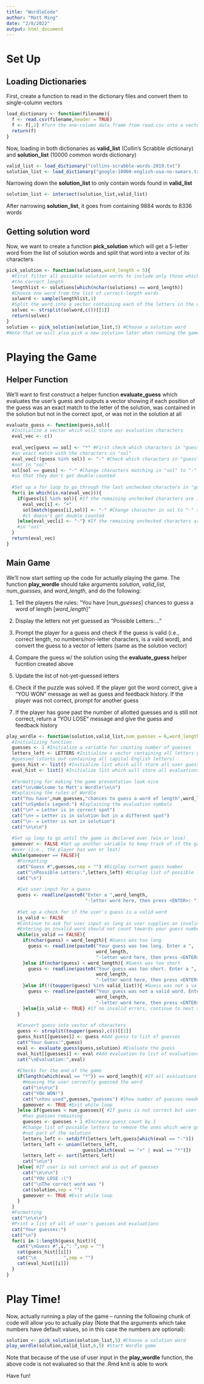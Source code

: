 ```yaml
---
title: "WordleCode"
author: "Matt Ming"
date: "2/8/2022"
output: html_document
---
```


# Set Up

## Loading Dictionaries

First, create a function to read in the dictionary files and convert them to
single-column vectors

```r
load_dictionary <- function(filename){
  f <- read.csv(filename,header = TRUE)
  f <- f[,1] #Turn the one-column data frame from read.csv into a vector
  return(f)
}
```

Now, loading in both dictionaries as **valid_list** (Collin's Scrabble dictionary)
and **solution_list** (10000 common words dictionary)

```r
valid_list <- load_dictionary("collins-scrabble-words-2019.txt")
solution_list <- load_dictionary("google-10000-english-usa-no-swears.txt")
```

Narrowing down the **solution_list** to only contain words found in 
**valid_list**

```r
solution_list <- intersect(solution_list,valid_list)
```

After narrowing **solution_list**, it goes from containing 9884 words to 8336
words

## Getting solution word

Now, we want to create a function **pick_solution** which will get a 5-letter
word from the list of solution words and split that word into a vector of its 
characters

```r
pick_solution <- function(solutions,word_length = 5){
  #First filter all possible solution words to include only those which are
  #the correct length
  lengthlist <- solutions[which(nchar(solutions) == word_length)]
  #Choose one word from the list of correct-length words
  solword <- sample(lengthlist,1)
  #Split the word into a vector containing each of the letters in the word
  solvec <- strsplit(solword,c())[[1]]
  return(solvec)
}
solution <- pick_solution(solution_list,5) #Choose a solution word
#Note that we will also pick a new solution later when running the game
```

# Playing the Game

## Helper Function

We'll want to first construct a helper function **evaluate_guess** which
evaluates the user's guess and outputs a vector showing if each position of the 
guess was an exact match to the letter of the solution, was contained in the 
solution but not in the correct spot, or was not in the solution at all

```r
evaluate_guess <- function(guess,sol){
  #Initialize a vector which will store our evaluation characters
  eval_vec <- c()
  
  eval_vec[guess == sol] <- "*" #First check which characters in "guess" are
  #an exact match with the characters in "sol"
  eval_vec[!(guess %in% sol)] <- "-" #Check which characters in "guess" are
  #not in "sol"
  sol[sol == guess] <- "-" #Change characters matching in "sol" to "-"
  #so that they don't get double-counted
  
  #Set up a for loop to go through the last unchecked characters in "guess"
  for(i in which(is.na(eval_vec))){
    if(guess[i] %in% sol){ #If the remaining unchecked characters are in "sol"
      eval_vec[i] <- "+"
      sol[match(guess[i],sol)] <- "-" #Change character in sol to "-" so that
      #it doesn't get double counted
    }else{eval_vec[i] <- "-"} #If the remaining unchecked characters are not
    #in "sol"
  }
  return(eval_vec)
}
```

## Main Game

We'll now start setting up the code for actually playing the game.  The function
**play_wordle** should take arguments *solution*, *valid_list*, *num_guesses*, 
and *word_length*, and do the following:

1. Tell the players the rules: "You have [*nun_guesses*] chances to guess a word 
of length [*word_length*]"

2. Display the letters not yet guessed as "Possible Letters:..."

3. Prompt the player for a guess and check if the guess is valid (i.e., correct
length, no numbers/non-letter characters, is a valid word), and convert the 
guess to a vector of letters (same as the solution vector)

4. Compare the guess w/ the solution using the **evaluate_guess** helper 
fucntion created above

5. Update the list of not-yet-guessed letters

6. Check if the puzzle was solved.  If the player got the word correct, give a
"YOU WON" message as well as guess and feedback history.  If the player was
not correct, prompt for another guess

7. If the player has gone past the number of allotted guesses and is still not
correct, return a "YOU LOSE" message and give the guess and feedback history

```r
play_wordle <- function(solution,valid_list,num_guesses = 6,word_length = 5){
  #Initializing function
  guesses <- 1 #Initialize a variable for counting number of guesses
  letters_left <- LETTERS #Initialize a vector containing all letters yet to be
  #guessed (starts out containing all capital English letters)
  guess_hist <- list() #Initialize list which will store all user guesses
  eval_hist <- list() #Initialize list which will store all evaluations
  
  #Formatting for making the game presentation look nice
  cat("\n\nWelcome to Matt's Wordle!\n\n")
  #Explaining the rules of Wordle
  cat("You have",num_guesses,"chances to guess a word of length",word_length)
  cat("\nSymbols Legend:") #Explaining the evaluation symbols
  cat("\n* = Letter is in correct spot")
  cat("\n+ = Letter is in solution but in a different spot")
  cat("\n- = Letter is not in solution")
  cat("\n\n\n")
  
  #Set up loop to go until the game is declared over (win or lose)
  gameover <- FALSE #Set up another variable to keep track of if the game is
  #over (i.e., the player has won or lost)
  while(gameover == FALSE){
    #Formatting
    cat("Guess #",guesses,sep = "") #Display current guess number
    cat("\nPossible Letters:",letters_left) #Display list of possible letters
    cat("\n")
    
    #Get user input for a guess
    guess <- readline(paste0("Enter a ",word_length,
                             "-letter word here, then press <ENTER>: "))
    
    #Set up a check for if the user's guess is a valid word
    is_valid <- FALSE
    #Continue to ask for user input as long as user supplies an invalid guess
    #Entering an invalid word should not count towards your guess number
    while(is_valid == FALSE){
      if(nchar(guess) > word_length){ #Guess was too long
        guess <- readline(paste0("Your guess was too long. Enter a ",
                                 word_length,
                                 "-letter word here, then press <ENTER>: "))
      }else if(nchar(guess) < word_length){ #Guess was too short
        guess <- readline(paste0("Your guess was too short. Enter a ",
                                 word_length,
                                 "-letter word here, then press <ENTER>: "))
      }else if(!(toupper(guess) %in% valid_list)){ #Guess was not a valid word
        guess <- readline(paste0("Your guess was not a valid word. Enter a ",
                                 word_length,
                                 "-letter word here, then press <ENTER>: "))
      }else{is_valid <- TRUE} #If no invalid errors, continue to next step
    }
    
    #Convert guess into vector of characters
    guess <- strsplit(toupper(guess),c())[[1]]
    guess_hist[[guesses]] <- guess #Add guess to list of guesses
    cat("Your Guess:",guess)
    eval <- evaluate_guess(guess,solution) #Evaluate the guess
    eval_hist[[guesses]] <- eval #Add evaluation to list of evaluations
    cat("\nEvaluation:",eval)
    
    #Checks for the end of the game
    if(length(which(eval == "*")) == word_length){ #If all evaluations are "*"
      #meaning the user correctly guessed the word
      cat("\n\n\n")
      cat("YOU WON!")
      cat("\nYou used",guesses,"guesses") #Show number of guesses needed
      gameover <- TRUE #Exit while loop
    }else if(guesses < num_guesses){ #If guess is not correct but user still
      #has guesses remaining
      guesses <- guesses + 1 #Increase guess count by 1
      #Change list of possible letters to remove the ones which were guessed and
      #not part of the solution
      letters_left <- setdiff(letters_left,guess[which(eval == "-")])
      letters_left <- union(letters_left,
                            guess[which(eval == "+" | eval == "*")])
      letters_left <- sort(letters_left)
      cat("\n\n")
    }else{ #If user is not correct and is out of guesses
      cat("\n\n\n")
      cat("YOU LOSE :(")
      cat("\nThe correct word was ")
      cat(solution,sep = "")
      gameover <- TRUE #Exit while loop
    }
  }
  #Formatting
  cat("\n\n\n")
  #Print a list of all of user's guesses and evaluations
  cat("Your guesses:")
  cat("\n")
  for(i in 1:length(guess_hist)){
    cat("\nGuess #",i,": ",sep = "")
    cat(guess_hist[[i]])
    cat("\n          ",sep = "")
    cat(eval_hist[[i]])
  }
}
```

# Play Time!

Now, actually running a play of the game -- running the following chunk of code
will allow you to actually play (Note that the arguments which take numbers have
default values, so in this case the numbers are optional):

```r
solution <- pick_solution(solution_list,5) #Choose a solution word
play_wordle(solution,valid_list,6,5) #Start Wordle game
```

Note that because of the use of user input in the **play_wordle** function, the
above code is not evaluated so that the .Rmd knit is able to work

Have fun!